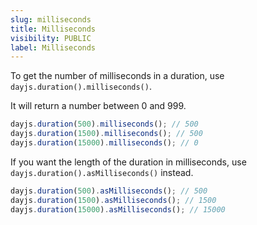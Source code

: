 ```yaml
---
slug: milliseconds
title: Milliseconds
visibility: PUBLIC
label: Milliseconds
---
```


To get the number of milliseconds in a duration, use `dayjs.duration().milliseconds()`.

It will return a number between 0 and 999.

```javascript
dayjs.duration(500).milliseconds(); // 500
dayjs.duration(1500).milliseconds(); // 500
dayjs.duration(15000).milliseconds(); // 0
```

If you want the length of the duration in milliseconds, use `dayjs.duration().asMilliseconds()` instead.

```javascript
dayjs.duration(500).asMilliseconds(); // 500
dayjs.duration(1500).asMilliseconds(); // 1500
dayjs.duration(15000).asMilliseconds(); // 15000
```